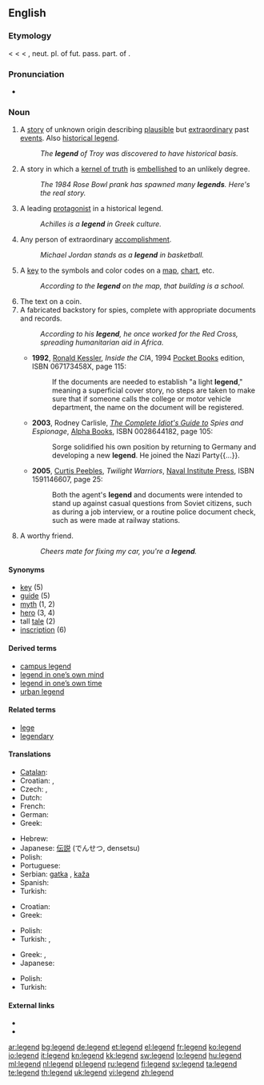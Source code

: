 ==English==
{{wikipedia}}

===Etymology===
< {{etyl|enm}} {{term|legende}} < {{etyl|fro}} {{term|legende}} < {{etyl|ML.}} {{term|legenda||a legend, story, esp. the lives of the saints, orig. things to be read}}, neut. pl. of fut. pass. part. of {{term|legere||to read}}.

===Pronunciation===
* {{IPA|/ˈlɛʤ.ənd/}}

===Noun===
{{en-noun}}

# A [[story]] of unknown origin describing [[plausible]] but [[extraordinary]] past [[events]].  Also [[historical legend]].
#: ''The '''legend''' of Troy was discovered to have historical basis.''
# A story in which a [[kernel of truth]] is [[embellish]]ed to an unlikely degree.
#: ''The 1984 Rose Bowl prank has spawned many '''legends'''.  Here's the real story.''
# A leading [[protagonist]] in a historical legend.
#: ''Achilles is a '''legend''' in Greek culture.''
# Any person of extraordinary [[accomplishment]].
#: ''Michael Jordan stands as a '''legend''' in basketball.''
# A [[key]] to the symbols and color codes on a [[map]], [[chart]], etc.
#: ''According to the '''legend''' on the map, that building is a school.''
# The text on a coin.
# A fabricated backstory for spies, complete with appropriate documents and records.
#: ''According to his '''legend''', he once worked for the Red Cross, spreading humanitarian aid in Africa.''
#* '''1992''', [[w:Ronald Kessler|Ronald Kessler]], ''Inside the CIA'', 1994 [[w:Pocket Books|Pocket Books]] edition, ISBN 067173458X, page 115:
#*: If the documents are needed to establish "a light '''legend'''," meaning a superficial cover story, no steps are taken to make sure that if someone calls the college or motor vehicle department, the name on the document will be registered.
#* '''2003''', Rodney Carlisle, ''[[w:Complete Idiot's Guides|The Complete Idiot's Guide to]] Spies and Espionage'', [[w:Alpha Books|Alpha Books]], ISBN 0028644182, page 105:
#*: Sorge solidified his own position by returning to Germany and developing a new '''legend'''. He joined the Nazi Party{{...}}.
#* '''2005''', [[w:Curtis Peebles|Curtis Peebles]], ''Twilight Warriors'', [[w:Naval Institute Press|Naval Institute Press]], ISBN 1591146607, page 25:
#*: Both the agent's '''legend''' and documents were intended to stand up against casual questions from Soviet citizens, such as during a job interview, or a routine police document check, such as were made at railway stations.
# {{Australia|slang}} A worthy friend.
#: ''Cheers mate for fixing my car, you're a '''legend'''.''

====Synonyms====
* [[key]] (5)
* [[guide]] (5)
* [[myth]] (1, 2)
* [[hero]] (3, 4)
* tall [[tale]] (2)
* [[inscription]] (6)

====Derived terms====
* [[campus legend]]
* [[legend in one's own mind|legend in one’s own mind]]
* [[legend in one's own time|legend in one’s own time]]
* [[urban legend]]

====Related terms====
* [[lege]]
* [[legendary]]

====Translations====
{{trans-top|story of unknown origin describing plausible but extraordinary past events}}
* [[Catalan]]: {{t|ca|llegenda|f}}
* Croatian: {{t+|hr|legenda|f|alt=lègēnda}}, {{t-|hr|predaja|f|alt=prȅdaja}}
* Czech: {{t-|cs|pověst|f}}, {{t+|cs|legenda|f}}
* Dutch: {{t-|nl|legende|f}}
* French: {{t+|fr|légende}}
* German: {{t+|de|Legende|f}}
* Greek: {{t+|el|θρύλος|m|tr=thr&yacute;los}}
{{trans-mid}}
* Hebrew: {{t|he|אגדה|tr=agada}}
* Japanese: [[伝説]] (でんせつ, densetsu)
* Polish: {{t+|pl|legenda|f}}
* Portuguese: {{t+|pt|lenda|f}}
* Serbian: [[gatka]] {{f}}, [[kaža]] {{f}}
* Spanish: {{t+|es|leyenda|f}}
* Turkish: {{t|tr|efsane}}
{{trans-bottom}}

{{trans-top|any person of extraordinary accomplishment}}
* Croatian: {{t+|hr|legenda|f|alt=lègēnda}}
* Greek: {{t+|el|θρύλος|m|tr=thr&yacute;los}}
{{trans-mid}}
* Polish: {{t+|pl|legenda|f}}
* Turkish: {{t|tr|efsane}},  {{t+|tr|kahraman}}
{{trans-bottom}}

{{trans-top|key to the symbols and color codes on a map}}
* Greek: {{t+|el|επεξήγηση|f|tr=epeks&iacute;gisi}}, {{t+|el|λεζάντα|f|tr=lez&aacute;nta}}
* Japanese: {{t|ja|凡例|tr=はんれい, hanrei}}
{{trans-mid}}
* Polish: {{t+|pl|legenda|f}}
* Turkish: {{t|tr|lejant}}
{{trans-bottom}}

====External links====
* {{R:Webster 1913}}
* {{R:Century 1911}}

[[ar:legend]]
[[bg:legend]]
[[de:legend]]
[[et:legend]]
[[el:legend]]
[[fr:legend]]
[[ko:legend]]
[[io:legend]]
[[it:legend]]
[[kn:legend]]
[[kk:legend]]
[[sw:legend]]
[[lo:legend]]
[[hu:legend]]
[[ml:legend]]
[[nl:legend]]
[[pl:legend]]
[[ru:legend]]
[[fi:legend]]
[[sv:legend]]
[[ta:legend]]
[[te:legend]]
[[th:legend]]
[[uk:legend]]
[[vi:legend]]
[[zh:legend]]